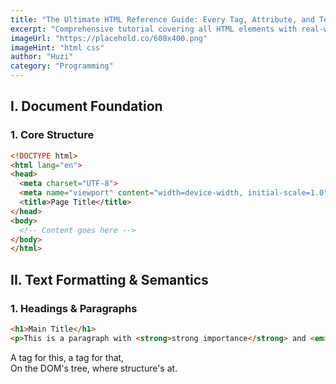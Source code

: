 ```yaml
---
title: "The Ultimate HTML Reference Guide: Every Tag, Attribute, and Technique"
excerpt: "Comprehensive tutorial covering all HTML elements with real-world examples"
imageUrl: "https://placehold.co/600x400.png"
imageHint: "html css"
author: "Huzi"
category: "Programming"
---
```


## I. Document Foundation
### 1. Core Structure
```html
<!DOCTYPE html> 
<html lang="en"> 
<head> 
  <meta charset="UTF-8">
  <meta name="viewport" content="width=device-width, initial-scale=1.0">
  <title>Page Title</title>
</head>
<body> 
  <!-- Content goes here -->
</body>
</html>
```
## II. Text Formatting & Semantics
### 1. Headings & Paragraphs
```html
<h1>Main Title</h1>
<p>This is a paragraph with <strong>strong importance</strong> and <em>emphasis</em>.</p>
```
<div className="italic text-center text-muted-foreground pt-4 border-t mt-8">
  A tag for this, a tag for that,<br/>
  On the DOM's tree, where structure's at.
</div>
